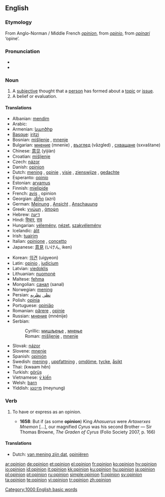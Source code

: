 {{see|opinión}}
==English==

{{rank|wind|drew|strength|596|opinion|according|walked|office}}

===Etymology===
From Anglo-Norman / Middle French ''[[#French|opinion]]'', from {{L.}} ''[[opinio]]'', from ''[[opinari]]'' ‘opine’.

===Pronunciation===
* {{IPA|/əˈpɪnjən/}}
* {{audio|en-us-opinion.ogg|Audio (US)}}

===Noun===
{{en-noun}}

# A [[subjective]] thought that a [[person]] has formed about a [[topic]] or [[issue]].
# A belief or evaluation.

====Translations====
{{trans-top|subjective thought}}
* Albanian: [[mendim]]
* Arabic: {{Arab|[[رأي]]}} {{IPAchar|(rā’i)}} {{m}}
* Armenian: [[կարծիք]]
* [[Basque]]: [[iritzi]]
* Bosnian: [[mišljenje]] {{n}}, [[mnenje]] {{n}}
* Bulgarian: [[мнение]] (mnenie) {{n}}, [[възглед]] (vǎzgled) {{m}}, [[схващане]] (sxvaštane) {{n}}
* Chinese: [[意见]] (yìjiàn)
* Croatian: [[mišljenje]]
* Czech: [[názor]] {{m}}
* Danish: [[#Danish|opinion]]
* Dutch: [[mening]] {{f}}, [[opinie]] {{f}}, [[visie]] {{f}}, [[zienswijze]] {{f}}, [[gedachte]] {{f}}
* Esperanto: [[opinio]]
* Estonian: [[arvamus]]
* Finnish: [[mielipide]]
* French: [[avis#French|avis]] {{m}}, opinion {{f}}
* Georgian: [[აზრი]] (azri)
* German: [[Meinung]] {{f}}, [[Ansicht]] {{f}}, [[Anschauung]] {{f}}
* Greek: [[γνώμη]] {{f}}, [[άποψη]] {{f}}
* Hebrew: [[דיעה]] {{f}}
* Hindi: [[विचार]], [[राय]]
* Hungarian: [[vélemény]], [[nézet]], [[szakvélemény]]
* Icelandic: [[álit]]
* Irish: [[tuairim]]
* Italian: [[opinione]] {{f}}, [[concetto]] {{m}}
* Japanese: [[意見]] (いけん, iken)
{{trans-mid}}
* Korean: [[의견]] (uigyeon)
* Latin: [[opinio]] {{f}}, [[iudicium]] {{n}}
* Latvian: [[viedoklis]] {{m}}
* Lithuanian: [[nuomonė]] {{f}}
* Maltese: [[fehma]]
* Mongolian: [[санал]] (sanal)
* Norwegian: [[mening]]
* Persian: [[نظر]], [[نظريه]]
* Polish: [[opinia]] {{f}}
* Portuguese: [[opinião]] {{f}}
* Romanian: [[părere]] {{f}}, [[opinie]] {{f}}
* Russian: [[мнение]] (mnénije) {{n}}
* Serbian:
*: Cyrillic: [[мишљење]] {{n}}, [[мнење]] {{n}}
*: Roman: [[mišljenje]] {{n}}, [[mnenje]] {{n}}
* Slovak: [[názor]] {{m}}
* Slovene: [[mnenje]] {{n}}
* Spanish: [[opinión]] {{f}}
* Swedish: [[mening]] {{c}}, [[uppfattning]] {{c}}, [[omdöme]], [[tycke]], [[åsikt]]
* Thai: {{Thai|[[ความเห็น]]}} (kwaam hĕn)
* Turkish: [[görüş]]
* Vietnamese: [[ý kiến]]
* Welsh: [[barn]]
* Yiddish: [[מיינונג]] (meynung) {{f}}
{{trans-bottom}}

===Verb===
{{en-verb}}

# {{transitive}} To have or express as an opinion.
#* '''1658''': But if (as some '''opinion''') King ''Ahasuerus'' were ''Artaxerxes Mnemon'' [...], our magnified ''Cyrus'' was his second Brother — Sir Thomas Browne, ''The Graden of Cyrus'' (Folio Society 2007, p. 166)

====Translations====
{{trans-top|To have or express as an opinion}}
* Dutch: [[van mening zijn dat]], [[opiniëren]]
{{trans-mid}}
{{trans-bottom}}

[[Category:1000 English basic words]]

[[ar:opinion]]
[[de:opinion]]
[[et:opinion]]
[[el:opinion]]
[[fr:opinion]]
[[ko:opinion]]
[[hy:opinion]]
[[io:opinion]]
[[id:opinion]]
[[it:opinion]]
[[kk:opinion]]
[[ku:opinion]]
[[hu:opinion]]
[[ja:opinion]]
[[pl:opinion]]
[[pt:opinion]]
[[ru:opinion]]
[[simple:opinion]]
[[fi:opinion]]
[[sv:opinion]]
[[ta:opinion]]
[[te:opinion]]
[[vi:opinion]]
[[tr:opinion]]
[[zh:opinion]]